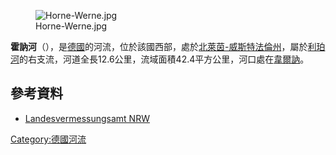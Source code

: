 {{Coord|51|38|54.46|N|7|38|29.26|E|display=title}}

[[Image:Horne-Werne.jpg|right]]

'''霍訥河'''（{{lang-de|Horne}}），是[[德國|德國]]的河流，位於該國西部，處於[[北萊茵-威斯特法倫州|北萊茵-威斯特法倫州]]，屬於[[利珀河|利珀河]]的右支流，河道全長12.6公里，流域面積42.4平方公里，河口處在[[韋爾訥|韋爾訥]]。

==參考資料==
* [http://www.tim-online.nrw.de/ Landesvermessungsamt NRW] {{Wayback|url=http://www.tim-online.nrw.de/ |date=20130820151623 }}

{{Germany-geo-stub}}
[[Category:德國河流|Category:德國河流]]
